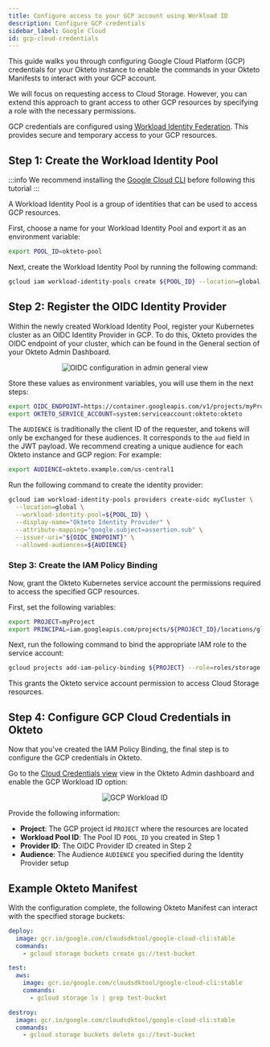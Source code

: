 ```yaml
---
title: Configure access to your GCP account using Workload ID
description: Configure GCP credentials
sidebar_label: Google Cloud
id: gcp-cloud-credentials
---
```



This guide walks you through configuring Google Cloud Platform (GCP) credentials for your Okteto instance to enable the commands in your Okteto Manifests to interact with your GCP account.

We will focus on requesting access to Cloud Storage. However, you can extend this approach to grant access to other GCP resources by specifying a role with the necessary permissions.

GCP credentials are configured using [Workload Identity Federation](https://cloud.google.com/iam/docs/workload-identity-federation).
This provides secure and temporary access to your GCP resources.

## Step 1: Create the Workload Identity Pool

:::info
We recommend installing the [Google Cloud CLI](https://cloud.google.com/sdk/docs/install) before following this tutorial
:::

A Workload Identity Pool is a group of identities that can be used to access GCP resources.

First, choose a name for your Workload Identity Pool and export it as an environment variable:

```bash
export POOL_ID=okteto-pool
```

Next, create the Workload Identity Pool by running the following command:

```bash
gcloud iam workload-identity-pools create ${POOL_ID} --location=global --display-name="Okteto pool"
```

## Step 2: Register the OIDC Identity Provider

Within the newly created Workload Identity Pool, register your Kubernetes cluster as an OIDC Identity Provider in GCP.
To do this, Okteto provides the OIDC endpoint of your cluster, which can be found in the General section of your Okteto Admin Dashboard.

<p align="center">
  <Image
    src={require("@site/static/img/amazon-ecr-oidc-config.png").default}
    alt="OIDC configuration in admin general view"
  />
</p>

Store these values as environment variables, you will use them in the next steps:

```bash
export OIDC_ENDPOINT=https://container.googleapis.com/v1/projects/myProject/locations/us-central1/clusters/myCluster
export OKTETO_SERVICE_ACCOUNT=system:serviceaccount:okteto:okteto
```

The `AUDIENCE` is traditionally the client ID of the requester, and tokens will only be exchanged for these audiences.
It corresponds to the `aud` field in the JWT payload. We recommend creating a unique audience for each Okteto instance and GCP region:
For example:

```bash
export AUDIENCE=okteto.example.com/us-central1
```

Run the following command to create the identity provider:

```bash
gcloud iam workload-identity-pools providers create-oidc myCluster \
  --location=global \
  --workload-identity-pool=${POOL_ID} \
  --display-name="Okteto Identity Provider" \
  --attribute-mapping="google.subject=assertion.sub" \
  --issuer-uri="${OIDC_ENDPOINT}" \
  --allowed-audiences=${AUDIENCE}
```

### Step 3: Create the IAM Policy Binding

Now, grant the Okteto Kubernetes service account the permissions required to access the specified GCP resources.

First, set the following variables:

```bash
export PROJECT=myProject
export PRINCIPAL=iam.googleapis.com/projects/${PROJECT_ID}/locations/global/workloadIdentityPools/${POOL_ID}/subject/${OKTETO_SERVICE_ACCOUNT}
```

Next, run the following command to bind the appropriate IAM role to the service account:

```bash
gcloud projects add-iam-policy-binding ${PROJECT} --role=roles/storage.admin --member=principal://${PRINCIPAL} --condition=None
```

This grants the Okteto service account permission to access Cloud Storage resources.

## Step 4: Configure GCP Cloud Credentials in Okteto

Now that you've created the IAM Policy Binding, the final step is to configure the GCP credentials in Okteto.

Go to the [Cloud Credentials view](index.mdx) view in the Okteto Admin dashboard and enable the GCP Workload ID option:

<p align="center">
  <Image
    src={require("@site/static/img/gcp-cloud-credentials.png").default}
    alt="GCP Workload ID"
  />
</p>

Provide the following information:

- **Project**: The GCP project id `PROJECT` where the resources are located
- **Workload Pool ID**: The Pool ID `POOL_ID` you created in Step 1
- **Provider ID**: The OIDC Provider ID created in Step 2
- **Audience**: The Audience `AUDIENCE` you specified during the Identity Provider setup

## Example Okteto Manifest

With the configuration complete, the following Okteto Manifest can interact with the specified storage buckets:


```yaml
deploy:
  image: gcr.io/google.com/cloudsdktool/google-cloud-cli:stable
  commands:
    - gcloud storage buckets create gs://test-bucket

test:
  aws:
    image: gcr.io/google.com/cloudsdktool/google-cloud-cli:stable
    commands:
      - gcloud storage ls | grep test-bucket

destroy:
  image: gcr.io/google.com/cloudsdktool/google-cloud-cli:stable
  commands:
    - gcloud storage buckets delete gs://test-bucket
```
